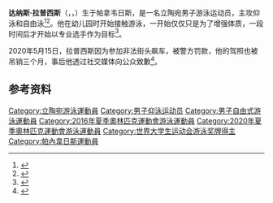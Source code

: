{{NoteTA|G1=Aquatics}}
{{Infobox swimmer
| name = 达纳斯·拉普西斯
| image = 
| imagesize = 
| caption = 
| fullname =
| nicknames =
| nationality = {{LTU}}
| strokes = [[仰泳|仰泳]]、[[自由泳|自由泳]]
| club = Panevėžio Žemyna
| coach = Ina Šimeliūnaitė-Paipelienė
| collegeteam = 
| birth_date = {{birth date and age|df=yes|1995|5|21}}
| birth_place = {{LTU}}[[帕內韋日斯|帕內韋日斯]]
| death_date = 
| death_place = 
| height = {{convert|1.86|m|ftin|abbr=on}}
| weight = {{convert|73|kg|lb|abbr=on}}
| medaltemplates=
{{MedalSport|男子[[游泳|游泳]]}}
{{MedalCountry|{{LTU}}}}
{{MedalCompetition|[[世界短池游泳锦标赛|世界短池游泳锦标赛]]}}
{{MedalGold|[[2018年世界短道游泳錦標賽|2018 杭州]]|400米自由泳}}
{{MedalSilver|2018 杭州|200米自由泳}}
{{MedalSilver|[[2021年世界短道游泳錦標賽|2021 阿布扎比]]|400米自由泳}}
{{MedalBronze|2021 阿布扎比|200米自由泳}}
{{MedalCompetition|[[歐洲游泳錦標賽|歐洲游泳錦標賽]]}}
{{MedalSilver|[[2018年欧洲游泳锦标赛|2018 格拉斯哥]]|200米自由泳}}
{{MedalBronze|[[2016年欧洲游泳锦标赛|2016 伦敦]]|200米仰泳}}
{{MedalBronze|[[2020年欧洲游泳锦标赛|2020 布达佩斯]]|400米自由泳}}
{{MedalCompetition|[[欧洲短池游泳锦标赛|欧洲短池游泳锦标赛]]}}
{{MedalGold|2017 哥本哈根|200米自由泳}}
{{MedalGold|2019 格拉斯哥|200米自由泳}}
{{MedalGold|2019 格拉斯哥|400米自由泳}}
{{MedalBronze|2017 哥本哈根|200米仰泳}}
{{MedalCompetition|[[世界青年游泳锦标赛|世界青年游泳锦标赛]]}}
{{MedalSilver|[[2013年世界青年游泳锦标赛|2013 迪拜]]|100米仰泳}}
{{MedalSilver|2013 迪拜|男女混合4×100米混合泳接力}}
{{MedalCompetition|[[欧洲青年游泳锦标赛|欧洲青年游泳锦标赛]]}}
{{MedalGold|2013 波兹南|200米仰泳}}
{{MedalSilver|2013 波兹南|100米仰泳}}
{{MedalBronze|2012 安特卫普|200米仰泳}}
{{MedalCompetition|[[夏季世界大学生运动会|夏季世界大学生运动会]]}}
{{MedalGold|[[2017年夏季世界大学生运动会|2017 台北]]|200米自由泳}}
{{MedalGold|2017 台北|200米仰泳}}
{{MedalBronze|2017 台北|100米仰泳}}
}}
'''达纳斯·拉普西斯'''（{{lang-lt|Danas Rapšys}}，{{IPA-lt|ˈdaːnɐs rɐpˈɕiːs}}，{{bd|1995年|5月21日||}}）生于帕拿韦日斯，是一名立陶宛男子游泳运动员，主攻仰泳和自由泳<ref>{{cite web|url=https://www.delfi.lt/sportas/kitos-sporto-sakos/d-rapsys-noriu-patekti-i-pusfinali-bet-dabar-man-svarbesni-jaunimo-cempionatai.d?id=61958741|script-title=lt:D. Rapšys: noriu patekti į pusfinalį, bet dabar man svarbesni jaunimo čempionatai|publisher=Delfi|date=2013-07-29|accessdate=2020-07-06|archiveurl=https://web.archive.org/web/20191204214839/https://www.delfi.lt/sportas/kitos-sporto-sakos/d-rapsys-noriu-patekti-i-pusfinali-bet-dabar-man-svarbesni-jaunimo-cempionatai.d?id=61958741|archivedate=2019-12-04}}</ref><ref>{{cite web|url=https://paneveziokrastas.pavb.lt/sportininkas/danas-rapsys/|script-title=lt:Danas Rapšys|work={{lang|lt|Panevėžio kraštas virtualiai}}|accessdate=2020-07-06|archiveurl=https://archive.today/20200706120954/https://paneveziokrastas.pavb.lt/sportininkas/danas-rapsys/|archivedate=2020-07-06|dead-url=no}}</ref>。他在幼儿园时开始接触游泳，一开始仅仅只是为了增强体质，一段时间后才开始以专业选手作为目标<ref>{{cite web|url=https://www.delfi.lt/veidai/nepatogus-klausimai/danas-rapsys-atvirai-apie-zonos-taisykles-primenancia-plaukiku-buiti-meilutytes-drama-ir-ka-tenka-iskesti-jo-suzadetinei.d?id=83188045|script-title=lt:Danas Rapšys – atvirai apie zonos taisykles primenančią plaukikų buitį, Meilutytės dramą ir ką tenka iškęsti jo sužadėtinei|publisher=Delfi|date=2020-01-06|accessdate=2020-07-06|archiveurl=https://web.archive.org/web/20200106111949/https://www.delfi.lt/veidai/nepatogus-klausimai/danas-rapsys-atvirai-apie-zonos-taisykles-primenancia-plaukiku-buiti-meilutytes-drama-ir-ka-tenka-iskesti-jo-suzadetinei.d?id=83188045|archivedate=2020-01-06}}</ref>。

2020年5月15日，拉普西斯因为参加非法街头飙车，被警方罚款，他的驾照也被吊销三个月，事后他透过社交媒体向公众致歉<ref>{{cite web|url=https://www.lrytas.lt/sportas/startai/2020/05/27/news/d-rapsys-toliau-klimpsta-i-skandalus-panevezyje-greiti-galejo-virsyti-jau-neturedamas-teisiu-15060308/|script-title=lt:D. Rapšys toliau klimpsta į skandalus: Panevėžyje greitį viršijo 45 km/val. jau neturėdamas teisių|website=lrytas.lt|date=2020-05-27|accessdate=2020-07-06|archiveurl=https://web.archive.org/web/20200527200005/https://www.lrytas.lt/sportas/startai/2020/05/27/news/d-rapsys-toliau-klimpsta-i-skandalus-panevezyje-greiti-galejo-virsyti-jau-neturedamas-teisiu-15060308/|archivedate=2020-05-27}}</ref>。

==参考资料==
{{reflist}}

{{DEFAULTSORT:Rapsys, Danas}}
[[Category:立陶宛游泳運動員|Category:立陶宛游泳運動員]]
[[Category:男子仰泳运动员|Category:男子仰泳运动员]]
[[Category:男子自由式游泳運動員|Category:男子自由式游泳運動員]]
[[Category:2016年夏季奧林匹克運動會游泳運動員|Category:2016年夏季奧林匹克運動會游泳運動員]]
[[Category:2020年夏季奧林匹克運動會游泳運動員|Category:2020年夏季奧林匹克運動會游泳運動員]]
[[Category:世界大学生运动会游泳奖牌得主|Category:世界大学生运动会游泳奖牌得主]]
[[Category:帕內韋日斯運動員|Category:帕內韋日斯運動員]]